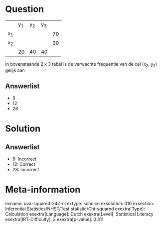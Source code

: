 Question
========

  ------ ------ ------ ------ ----
         y~1~   y~2~   y~3~   
  x~1~                        70
  x~2~                        30
         20     40     40     
  ------ ------ ------ ------ ----

In bovenstaande 2 x 3 tabel is de verwachte frequentie van de cel (x~2~,
y~2~) gelijk aan

Answerlist
----------

* 6
* 12
* 28

Solution
========

Answerlist
----------

* 6: Incorrect
* 12: Correct
* 28: Incorrect

Meta-information
================
exname: uva-squared-242-nl
extype: schoice
exsolution: 010
exsection: Inferential Statistics/NHST/Test statistic/Chi-squared
exextra[Type]: Calculation
exextra[Language]: Dutch
exextra[Level]: Statistical Literacy
exextra[IRT-Difficulty]: 3
exextra[p-value]: 0.311
